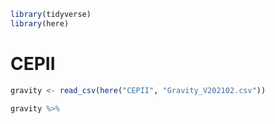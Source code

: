 ```r
library(tidyverse)
library(here)
```

# CEPII

```r
gravity <- read_csv(here("CEPII", "Gravity_V202102.csv"))
```

```r
gravity %>% 
```
